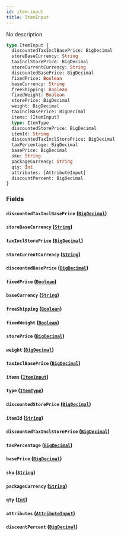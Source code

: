 ```yaml
---
id: item-input
title: ItemInput
---
```


No description

```graphql
type ItemInput {
  discountedTaxInclBasePrice: BigDecimal
  storeBaseCurrency: String
  taxInclStorePrice: BigDecimal
  storeCurrentCurrency: String
  discountedBasePrice: BigDecimal
  fixedPrice: Boolean
  baseCurrency: String
  freeShipping: Boolean
  fixedWeight: Boolean
  storePrice: BigDecimal
  weight: BigDecimal
  taxInclBasePrice: BigDecimal
  items: [ItemInput]
  type: ItemType
  discountedStorePrice: BigDecimal
  itemId: String
  discountedTaxInclStorePrice: BigDecimal
  taxPercentage: BigDecimal
  basePrice: BigDecimal
  sku: String
  packageCurrency: String
  qty: Int
  attributes: [AttributeInput]
  discountPercent: BigDecimal
}
```

### Fields

#### `discountedTaxInclBasePrice` ([`BigDecimal`](../../rate-service/scalars/big-decimal))

#### `storeBaseCurrency` ([`String`](../../rate-service/scalars/string))

#### `taxInclStorePrice` ([`BigDecimal`](../../rate-service/scalars/big-decimal))

#### `storeCurrentCurrency` ([`String`](../../rate-service/scalars/string))

#### `discountedBasePrice` ([`BigDecimal`](../../rate-service/scalars/big-decimal))

#### `fixedPrice` ([`Boolean`](../../rate-service/scalars/boolean))

#### `baseCurrency` ([`String`](../../rate-service/scalars/string))

#### `freeShipping` ([`Boolean`](../../rate-service/scalars/boolean))

#### `fixedWeight` ([`Boolean`](../../rate-service/scalars/boolean))

#### `storePrice` ([`BigDecimal`](../../rate-service/scalars/big-decimal))

#### `weight` ([`BigDecimal`](../../rate-service/scalars/big-decimal))

#### `taxInclBasePrice` ([`BigDecimal`](../../rate-service/scalars/big-decimal))

#### `items` ([`ItemInput`](../../rate-service/inputs/item-input))

#### `type` ([`ItemType`](../../rate-service/enums/item-type))

#### `discountedStorePrice` ([`BigDecimal`](../../rate-service/scalars/big-decimal))

#### `itemId` ([`String`](../../rate-service/scalars/string))

#### `discountedTaxInclStorePrice` ([`BigDecimal`](../../rate-service/scalars/big-decimal))

#### `taxPercentage` ([`BigDecimal`](../../rate-service/scalars/big-decimal))

#### `basePrice` ([`BigDecimal`](../../rate-service/scalars/big-decimal))

#### `sku` ([`String`](../../rate-service/scalars/string))

#### `packageCurrency` ([`String`](../../rate-service/scalars/string))

#### `qty` ([`Int`](../../rate-service/scalars/int))

#### `attributes` ([`AttributeInput`](../../rate-service/inputs/attribute-input))

#### `discountPercent` ([`BigDecimal`](../../rate-service/scalars/big-decimal))
